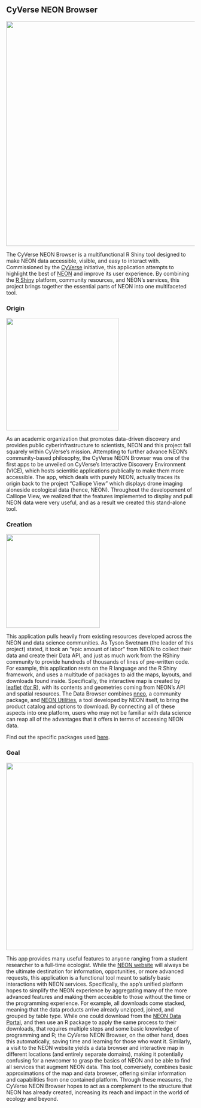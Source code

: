 ## CyVerse NEON Browser

<img src='https://github.com/Danielslee51/NEON-Hosted-Browser/blob/master/Img/Earth.jpg?raw=true' width='600' class='center'>

The CyVerse NEON Browser is a multifunctional R Shiny tool designed to make NEON data accessible, visible, and easy to interact with. Commissioned by the <a href='https://www.cyverse.org/' target='_blank'>CyVerse</a> initiative, this application attempts to highlight the best of <a href='https://www.neonscience.org/' target='_blank'>NEON</a> and improve its user experience. By combining the <a href='https://shiny.rstudio.com/' target='_blank'>R Shiny</a> platform, community resources, and NEON's services, this project brings together the essential parts of NEON into one multifaceted tool.

### Origin

<img src='https://static.wixstatic.com/media/276a43_2533596ce91044bea0f1298563122fce~mv2.png/v1/fill/w_516,h_112,al_c,q_80,usm_0.66_1.00_0.01/276a43_2533596ce91044bea0f1298563122fce~mv2.webp' width='300'>

As an academic organization that promotes data-driven discovery and provides public cyberinfrastructure to scientists, NEON and this project fall squarely within CyVerse's mission. Attempting to further advance NEON's community-based philosophy, the CyVerse NEON Browser was one of the first apps to be unveiled on CyVerse's Interactive Discovery Environment (VICE), which hosts scientitic applications publically to make them more accessible. The app, which deals with purely NEON, actually traces its origin back to the project "Calliope View" which displays drone imaging aloneside ecological data (hence, NEON). Throughout the developement of Calliope View, we realized that the features implemented to display and pull NEON data were very useful, and as a result we created this stand-alone tool.

### Creation

<img src='https://rstudio.com/wp-content/uploads/2015/10/r-packages.png' width='250'>

This application pulls heavily from existing resources developed across the NEON and data science communities. As Tyson Swetnam (the leader of this project) stated, it took an "epic amount of labor" from NEON to collect their data and create their Data API, and just as much work from the RShiny community to provide hundreds of thousands of lines of pre-written code. For example, this application rests on the R language and the R Shiny framework, and uses a multitude of packages to aid the maps, layouts, and downloads found inside. Specifically, the interactive map is created by <a href='https://leafletjs.com/' target='_blank'>leaflet</a> (<a href='https://rstudio.github.io/leaflet/' target='_blank'>for R</a>), with its contents and geometries coming from NEON's API and spatial resources. The Data Browser combines <a href='https://github.com/ropensci/nneo' target='_blank'>nneo</a>, a community package, and <a href='https://github.com/NEONScience/NEON-utilities' target='_blank'>NEON Utilities</a>, a tool developed by NEON itself, to bring the product catalog and options to download. By connecting all of these aspects into one platform, users who may not be familiar with data science can reap all of the advantages that it offers in terms of accessing NEON data.

Find out the specific packages used <a href='https://github.com/Danielslee51/NEON-Hosted-Browser' target='_blank'>here</a>.

### Goal

<img src='http://www.sciencemag.org/sites/default/files/styles/article_main_large/public/images/sn-050925N_NEON_led_0.jpg?itok=mMekYRZs' width='500'>

This app provides many useful features to anyone ranging from a student researcher to a full-time ecologist. While the <a href='https://www.neonscience.org/' target='_blank'>NEON website</a> will always be the ultimate destination for information, oppotunities, or more advanced requests, this application is a functional tool meant to satisfy basic interactions with NEON services. Specifically, the app's unified platform hopes to simplify the NEON experience by aggregating many of the more advanced features and making them accesible to those without the time or the programming experience. For example, all downloads come stacked, meaning that the data products arrive already unzipped, joined, and grouped by table type. While one could download from the <a href='http://data.neonscience.org/home' target='_blank'>NEON Data Portal</a>, and then use an R package to apply the same process to their downloads, that requires multiple steps and some basic knowledge of programming and R; the CyVerse NEON Browser, on the other hand, does this automatically, saving time and learning for those who want it. Similarly, a visit to the NEON website yields a data browser and interactive map in different locations (and entirely separate domains), making it potentially confusing for a newcomer to grasp the basics of NEON and be able to find all services that augment NEON data. This tool, conversely, combines basic approximations of the map and data browser, offering similar information and capabilities from one contained platform. Through these measures, the CyVerse NEON Browser hopes to act as a complement to the structure that NEON has already created, increasing its reach and impact in the world of ecology and beyond.
